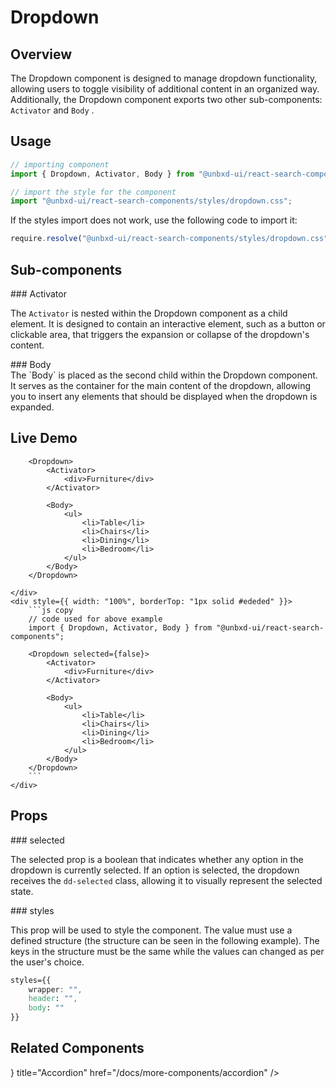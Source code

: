 
# Dropdown

## Overview

The Dropdown component is designed to manage dropdown functionality, allowing users to toggle visibility of additional content in an organized way. 
Additionally, the Dropdown component exports two other sub-components: `Activator` and `Body` .

## Usage

```js copy
// importing component
import { Dropdown, Activator, Body } from "@unbxd-ui/react-search-components";

// import the style for the component
import "@unbxd-ui/react-search-components/styles/dropdown.css";
```

If the styles import does not work, use the following code to import it:

```js copy
require.resolve("@unbxd-ui/react-search-components/styles/dropdown.css")
```

## Sub-components

<div style={{ position: "relative" }}>
	### Activator
</div>

The `Activator` is nested within the Dropdown component as a child element. 
It is designed to contain an interactive element, such as a button or clickable area, that triggers the expansion or collapse of the dropdown's content. 


<div style={{ position: "relative" }}>
	### Body
</div>
The `Body` is placed as the second child within the Dropdown component. 
It serves as the container for the main content of the dropdown, allowing you to insert any elements that should be displayed when the dropdown is expanded. 


## Live Demo


<div
	className="code-example"
	style={{
		display: "flex",
		flexDirection: "column",
		alignItems: "center",
		marginTop: "20px",
		border: "1px solid #ededed",
		borderRadius: "10px",
		overflow: "hidden",
	}}>
	<div style={{ width: "fit-content", padding: "20px 5px", display: "inline-flex" }}>

		<Dropdown>
			<Activator>
				<div>Furniture</div>
			</Activator>
			
			<Body>
				<ul>
					<li>Table</li>
					<li>Chairs</li>
					<li>Dining</li>
					<li>Bedroom</li>
				</ul>
			</Body>
		</Dropdown>
	
	</div>
	<div style={{ width: "100%", borderTop: "1px solid #ededed" }}>
		```js copy
        // code used for above example
		import { Dropdown, Activator, Body } from "@unbxd-ui/react-search-components";

		<Dropdown selected={false}>
			<Activator>
				<div>Furniture</div>
			</Activator>
			
			<Body>
				<ul>
					<li>Table</li>
					<li>Chairs</li>
					<li>Dining</li>
					<li>Bedroom</li>
				</ul>
			</Body>
		</Dropdown>
		```
	</div>
</div>


## Props

<div style={{ position: "relative" }}>
	### selected
	<Pills pills={[
		{ type: "optional", label: "optional" },
		{ type: "type", label: "boolean" }
		]} left={"120px"} />
</div>

The selected prop is a boolean that indicates whether any option in the dropdown is currently selected. If an option is selected, the dropdown receives the `dd-selected` class, allowing it to visually represent the selected state. 


<div style={{ position: "relative" }}>
	### styles
	<Pills
		pills={[
			{ type: "optional", label: "optional" },
			{ type: "type", label: "object" },
		]}
		left={"95px"}
	/>
</div>

This prop will be used to style the component. The value must use a defined structure (the structure can be seen in the following example).
The keys in the structure must be the same while the values can changed as per the user's choice.

```css copy
styles={{
	wrapper: "",
	header: "",
	body: ""
}}
```

## Related Components

<Cards>
	<Card icon={<ProductsIcon />} title="Accordion" href="/docs/more-components/accordion" />
</Cards>